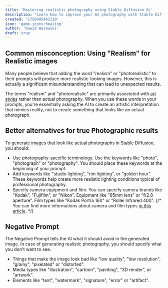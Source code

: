 ```yaml
---
title: 'Mastering realistic photography using Stable Diffusion XL'
description: "Learn how to improve your AI photography with Stable Diffusion XL using easy steps. You'll discover how to pick the best models, adjust settings for sharper details, and craft prompts that guide the model precisely. Follow these techniques to create high-quality portraits and landscapes."
created: '1750495461310'
icon: 'game-icons:healing'
author: 'Dawid Wasowski'
draft: true
---
```


## Common misconception: Using "Realism" for Realistic images

Many people believe that adding the word "realism" or "photorealistic" to their prompts will produce more realistic-looking images. 
However, this is actually a significant misunderstanding that can lead to unexpected results.

The terms "realism" and "photorealistic" are primarily associated with [art styles](https://rikkar69.github.io/SDXL-artist-study/art-movements/) rather than actual photography. 
When you use these words in your prompts, you're essentially asking the AI to create an artistic interpretation that mimics reality, not to create something that looks like an actual photograph.

## Better alternatives for true Photographic results

To generate images that look like actual photographs in Stable Diffusion, you should:

- Use photography-specific terminology. Use the keywords like "photo", "photograph" or "photography". You should place these keywords at the beginning of your prompt. 
- Add keywords like "studio lighting", "rim lighting", or "golden hour". These keywords help create more realistic lighting conditions typical of professional photography. 
- Specify camera equipment and film. You can specify camera brands like "Kodak", "Fujifilm", or "Nikon". Equipment like "85mm lens" or "f/2.8 aperture". Film types like "Kodak Portra 160" or "Rollei Infrared 400". 
{/* You can find more informations about camera and film types [in this article](https://dav.one/using-prompts-to-modify-face-and-body-in-stable-diffusion-xl/#camera-type-and-film). */}

## Negative Prompt

The Negative Prompt tells the AI what it should avoid in the generated image. 
In case of generating realistic photography, you should specify what you don't want to see.

- Things that make the image look bad like "low quality", "low resolution", "grainy", "pixelated" or "distorted". 
- Media types like "illustration", "cartoon", "painting", "3D render", or "artwork".
- Elements like "text", "watermark", "signature", "error" or "artifact".

